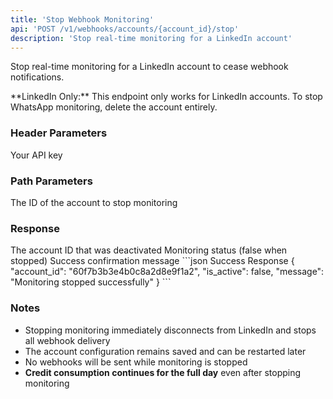 ```yaml
---
title: 'Stop Webhook Monitoring'
api: 'POST /v1/webhooks/accounts/{account_id}/stop'
description: 'Stop real-time monitoring for a LinkedIn account'
---
```


Stop real-time monitoring for a LinkedIn account to cease webhook notifications.

<Warning>
  **LinkedIn Only:** This endpoint only works for LinkedIn accounts. To stop WhatsApp monitoring, delete the account entirely.
</Warning>

### Header Parameters

<ParamField header="x-api-key" type="string" required>
  Your API key
</ParamField>

### Path Parameters

<ParamField path="account_id" type="string" required>
  The ID of the account to stop monitoring
</ParamField>

### Response

<ResponseField name="account_id" type="string">
  The account ID that was deactivated
</ResponseField>

<ResponseField name="is_active" type="boolean">
  Monitoring status (false when stopped)
</ResponseField>

<ResponseField name="message" type="string">
  Success confirmation message
</ResponseField>

<ResponseExample>
```json Success Response
{
  "account_id": "60f7b3b3e4b0c8a2d8e9f1a2",
  "is_active": false,
  "message": "Monitoring stopped successfully"
}
```
</ResponseExample>

### Notes
- Stopping monitoring immediately disconnects from LinkedIn and stops all webhook delivery
- The account configuration remains saved and can be restarted later
- No webhooks will be sent while monitoring is stopped
- **Credit consumption continues for the full day** even after stopping monitoring

